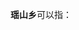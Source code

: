 '''瑶山乡'''可以指：
{{PRC admin/disambig|33/01/27/206/000|52/27/22/203/000|53/25/32/203/000}}
{{disambig|cat=三字中国乡名消歧义}}